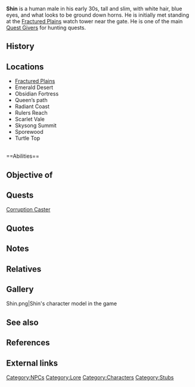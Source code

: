 {{Npcbox
|doc=
| name = Shin
| image = Shin.png
| titles =N/A
| race = Human
| affiliation = N/A
| gender = Male
| occupation = Bounty hunter<br />Quest Giver
| location = [[Fractured Plains]]
| status = Alive
}}

'''Shin''' is a human male in his early 30s, tall and slim, with white hair, blue eyes, and what looks to be ground down horns. He is initially met standing at the [[Fractured Plains]] watch tower near the gate. He is one of the main [[Quest Giver|Quest Givers]] for hunting quests.

==History==

==Locations==
*[[Fractured Plains]]
*Emerald Desert
*Obsidian Fortress
*Queen’s path
*Radiant Coast
*Rulers Reach
*Scarlet Vale
*Skysong Summit
*Sporewood
*Turtle Top
<br />
==Abilities==

==Objective of==

==Quests==
[[Fractured Plain - Corruption Caster|Corruption Caster]]
==Quotes==

==Notes==

==Relatives==

==Gallery==
<gallery>
Shin.png|Shin's character model in the game
</gallery>

==See also==

==References==
{{Reflist}}

==External links==

[[Category:NPCs]]
[[Category:Lore]]
[[Category:Characters]]
[[Category:Stubs]] 